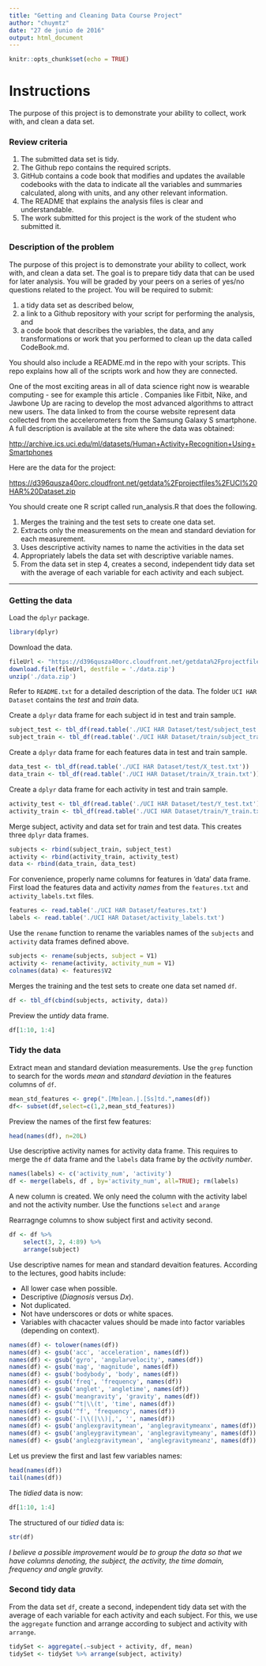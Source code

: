 ```yaml
---
title: "Getting and Cleaning Data Course Project"
author: "chuymtz"
date: "27 de junio de 2016"
output: html_document
---
```


```r
knitr::opts_chunk$set(echo = TRUE)
```

# Instructions

The purpose of this project is to demonstrate your ability to collect, work with, and clean a data set.

### Review criteria 

1. The submitted data set is tidy.
2. The Github repo contains the required scripts.
3. GitHub contains a code book that modifies and updates the available codebooks with the data to indicate all the variables and summaries calculated, along with units, and any other relevant information.
4. The README that explains the analysis files is clear and understandable.
5. The work submitted for this project is the work of the student who submitted it.

### Description of the problem

The purpose of this project is to demonstrate your ability to collect, work with, and clean a data set. The goal is to prepare tidy data that can be used 
for later analysis. You will be graded by your peers on a series of yes/no 
questions related to the project. You will be required to submit: 

1. a tidy data set as described below, 
2. a link to a Github repository with your script for performing the analysis, and 
3. a code book that describes the variables, the data, and any  transformations or work that you performed to clean up the data  called CodeBook.md. 
        
You should also include a README.md in the repo with your scripts. This repo  explains how all of the scripts work and how they are connected.

One of the most exciting areas in all of data science right now is wearable 
computing - see for example this article . Companies like Fitbit, Nike, and 
Jawbone Up are racing to develop the most advanced algorithms to attract new 
users. The data linked to from the course website represent data collected 
from the accelerometers from the Samsung Galaxy S smartphone. A full 
description is available at the site where the data was obtained:
    
<http://archive.ics.uci.edu/ml/datasets/Human+Activity+Recognition+Using+Smartphones>

Here are the data for the project:
    
<https://d396qusza40orc.cloudfront.net/getdata%2Fprojectfiles%2FUCI%20HAR%20Dataset.zip>

You should create one R script called run_analysis.R that does the following.

1. Merges the training and the test sets to create one data set.
2. Extracts only the measurements on the mean and standard deviation for each measurement.
3. Uses descriptive activity names to name the activities in the data set
4. Appropriately labels the data set with descriptive variable names.
5. From the data set in step 4, creates a second, independent tidy data set with the average of each variable for each activity and each subject.

******

### Getting the data

Load the `dplyr` package.
```r
library(dplyr)
```

Download the data.
```r
fileUrl <- "https://d396qusza40orc.cloudfront.net/getdata%2Fprojectfiles%2FUCI%20HAR%20Dataset.zip"
download.file(fileUrl, destfile = './data.zip')
unzip('./data.zip')
```

Refer to `README.txt` for a detailed description of the data.
The folder `UCI HAR Dataset` contains the *test* and *train* data. 

Create a `dplyr` data frame for each subject id in test and train sample.
```r
subject_test <- tbl_df(read.table('./UCI HAR Dataset/test/subject_test.txt'))
subject_train <- tbl_df(read.table('./UCI HAR Dataset/train/subject_train.txt'))
```

Create a `dplyr` data frame for each features data in test and train sample.
```r
data_test <- tbl_df(read.table('./UCI HAR Dataset/test/X_test.txt'))
data_train <- tbl_df(read.table('./UCI HAR Dataset/train/X_train.txt'))
```

Create a `dplyr` data frame for each activity in test and train sample.
```r
activity_test <- tbl_df(read.table('./UCI HAR Dataset/test/Y_test.txt'))
activity_train <- tbl_df(read.table('./UCI HAR Dataset/train/Y_train.txt'))
```

Merge subject, activity and data set for train and test data. This creates three `dplyr` data frames.
```r
subjects <- rbind(subject_train, subject_test)
activity <- rbind(activity_train, activity_test) 
data <- rbind(data_train, data_test)
```

For convenience, properly name columns for features in 'data' data frame. 
First load the features data and activity _names_ from the `features.txt` and `activity_labels.txt` files. 
```r
features <- read.table('./UCI HAR Dataset/features.txt')
labels <- read.table('./UCI HAR Dataset/activity_labels.txt')
```
Use the `rename` function to rename the variables names of the `subjects` and `activity` data frames defined above.
```r
subjects <- rename(subjects, subject = V1)
activity <- rename(activity, activity_num = V1)
colnames(data) <- features$V2
```

Merges the training and the test sets to create one data set named `df`.
```r
df <- tbl_df(cbind(subjects, activity, data))
```
Preview the _untidy_ data frame.
```r
df[1:10, 1:4]
```
### Tidy the data

Extract mean and standard deviation measurements. Use the `grep` function to search for the words _mean_ and _standard deviation_ in the features columns of `df`.
```r
mean_std_features <- grep(".[Mm]ean.|.[Ss]td.",names(df))
df<- subset(df,select=c(1,2,mean_std_features))
```
Preview the names of the first few features:
```r
head(names(df), n=20L)
```

Use descriptive activity names for activity data frame. This requires to merge the `df` data frame and the `labels` data frame by the *activity number*. 
```r
names(labels) <- c('activity_num', 'activity')
df <- merge(labels, df , by='activity_num', all=TRUE); rm(labels)
```
A new column is created. We only need the column with the activity label and not the activity number. 
Use the functions `select` and `arange`

Rearragnge columns to show subject first and activity second.
```r
df <- df %>%
    select(3, 2, 4:89) %>%
    arrange(subject)
```

Use descriptive names for mean and standard devaition features.
According to the lectures, good habits include:

*   All lower case when possible.
*   Descriptive (_Diagnosis_ versus _Dx_).
*   Not duplicated.
*   Not have underscores or dots or white spaces.
*   Variables with chacacter values should be made into factor variables (depending on context).

```r
names(df) <- tolower(names(df))
names(df) <- gsub('acc', 'acceleration', names(df))
names(df) <- gsub('gyro', 'angularvelocity', names(df))
names(df) <- gsub('mag', 'magnitude', names(df))
names(df) <- gsub('bodybody', 'body', names(df))
names(df) <- gsub('freq', 'frequency', names(df))
names(df) <- gsub('anglet', 'angletime', names(df))
names(df) <- gsub('meangravity', 'gravity', names(df))
names(df) <- gsub('^t|\\(t', 'time', names(df))
names(df) <- gsub('^f', 'frequency', names(df))
names(df) <- gsub('-|\\(|\\)|,', '', names(df))
names(df) <- gsub('anglexgravitymean', 'anglegravitymeanx', names(df))
names(df) <- gsub('angleygravitymean', 'anglegravitymeany', names(df))
names(df) <- gsub('anglezgravitymean', 'anglegravitymeanz', names(df))
```

Let us preview the first and last few variables names:
```r
head(names(df))
tail(names(df))
```
The _tidied_ data is now:
```r
df[1:10, 1:4]
```
The structured of our _tidied_ data is:
```r
str(df)
```
_I believe a possible improvement would be to group the data so that we have columns denoting, the subject, the activity, the time domain, frequency and angle gravity._

### Second tidy data

From the data set `df`, create a second, independent tidy data set with the average of each variable for each activity and each subject.
For this, we use the `aggregate` function and arrange according to subject and activity with `arrange`.
```r
tidySet <- aggregate(.~subject + activity, df, mean)
tidySet <- tidySet %>% arrange(subject, activity)
```
